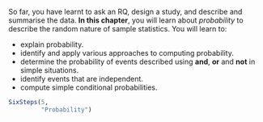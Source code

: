 ::: {.objectivesBox .objectives data-latex="{iconmonstr-target-4-240.png}"}
So far, you have learnt to ask an RQ, design a study, and describe and summarise the data.
**In this chapter**, you will learn about *probability* to describe the random nature of sample statistics.
You will learn to:

* explain probability.
* identify and apply various approaches to computing probability.
* determine the probability of events described using **and**, **or** and **not** in simple situations.
* identify events that are independent.
* compute simple conditional probabilities.
:::


```r
SixSteps(5, 
         "Probability")
```

